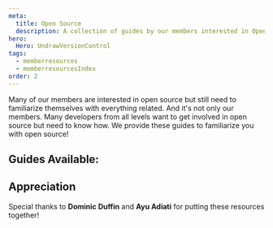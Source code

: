 ```yaml
---
meta:
  title: Open Source
  description: A collection of guides by our members interested in Open Source Software.
hero:
  Hero: UndrawVersionControl
tags:
  - memberresources
  - memberresourcesIndex
order: 2
---
```



<TextContainer background="light" showBackToTopLink={false}>

<LeadText>

Many of our members are interested in open source but still need to familiarize themselves with everything related. And it's not only our members. Many developers from all levels want to get involved in open source but need to know how. We provide these guides to familiarize you with open source!

</LeadText>

</TextContainer>

<TextContainer showBackToTopLink={false}>

## Guides Available:

<FileIndex subDirectory="resources/developer-resources/open-source" />

</TextContainer>

<TextContainer background="light">

## Appreciation

<LeadText>

Special thanks to __Dominic Duffin__ and __Ayu Adiati__ for putting these resources together!

</LeadText>

</TextContainer>
